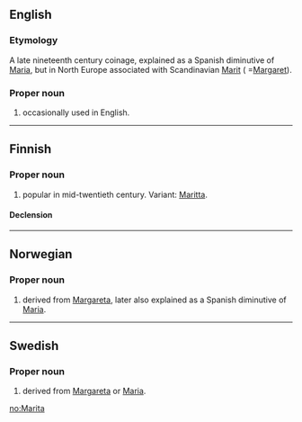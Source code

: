 ==English==

===Etymology===
A late nineteenth century coinage, explained as a Spanish diminutive of [[Maria]], but in North Europe associated with Scandinavian [[Marit]] ( =[[Margaret]]).

===Proper noun===
{{en-proper noun}}

# {{given name|female}} occasionally used in English.

----

==Finnish==

===Proper noun===
{{infl|fi|proper noun}}

# {{given name|female|lang=fi}} popular in mid-twentieth century. Variant: [[Maritta]].

====Declension====
{{fi-decl-kala|Marit}}

----

==Norwegian==

===Proper noun===
{{infl|no|proper noun}}

# {{given name|female|lang=no}} derived from [[Margareta]], later also explained as a Spanish diminutive of [[Maria]].

----

==Swedish==

===Proper noun===
{{infl|sv|proper noun}}

# {{given name|female|lang=sv}} derived from [[Margareta]] or [[Maria]].

[[no:Marita]]